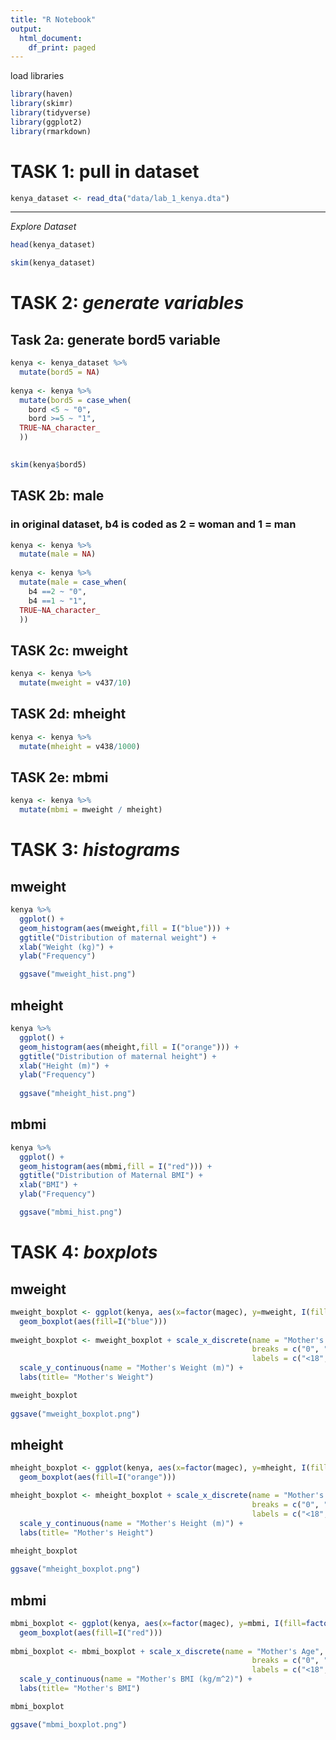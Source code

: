 ---
title: "R Notebook"
output:
  html_document:
    df_print: paged
---


load libraries
```{r}
library(haven)
library(skimr)
library(tidyverse)
library(ggplot2)
library(rmarkdown)
```



# TASK 1: pull in dataset
```{r}

kenya_dataset <- read_dta("data/lab_1_kenya.dta")
```
---

_Explore Dataset_
```{r}
head(kenya_dataset)
```

```{r}
skim(kenya_dataset)
```

# **TASK 2: _generate variables_**
## Task 2a: generate bord5 variable
```{r}
kenya <- kenya_dataset %>%
  mutate(bord5 = NA)
    
kenya <- kenya %>%
  mutate(bord5 = case_when(
    bord <5 ~ "0",
    bord >=5 ~ "1",
  TRUE~NA_character_
  ))
  
```

```{r}
skim(kenya$bord5)
```


## TASK 2b: male
### in original dataset, b4 is coded as 2 = woman and 1 = man

```{r}
kenya <- kenya %>%
  mutate(male = NA)
    
kenya <- kenya %>%
  mutate(male = case_when(
    b4 ==2 ~ "0",
    b4 ==1 ~ "1",
  TRUE~NA_character_
  ))
```

## TASK 2c: mweight
```{r}
kenya <- kenya %>%
  mutate(mweight = v437/10)
```

## TASK 2d: mheight
```{r}
kenya <- kenya %>%
  mutate(mheight = v438/1000)
```

## TASK 2e: mbmi
```{r}
kenya <- kenya %>%
  mutate(mbmi = mweight / mheight)
```


# **TASK 3: _histograms_**

## mweight
```{r}
kenya %>%
  ggplot() +
  geom_histogram(aes(mweight,fill = I("blue"))) +
  ggtitle("Distribution of maternal weight") +
  xlab("Weight (kg)") +
  ylab("Frequency")

  ggsave("mweight_hist.png")
```



## mheight
```{r}
kenya %>%
  ggplot() +
  geom_histogram(aes(mheight,fill = I("orange"))) +
  ggtitle("Distribution of maternal height") +
  xlab("Height (m)") +
  ylab("Frequency")
  
  ggsave("mheight_hist.png")
```



## mbmi

```{r}

kenya %>%
  ggplot() +
  geom_histogram(aes(mbmi,fill = I("red"))) +
  ggtitle("Distribution of Maternal BMI") +
  xlab("BMI") +
  ylab("Frequency")

  ggsave("mbmi_hist.png")

```



# **TASK 4: _boxplots_**

## mweight
```{r}

mweight_boxplot <- ggplot(kenya, aes(x=factor(magec), y=mweight, I(fill=factor(magec)))) +
  geom_boxplot(aes(fill=I("blue")))
               
mweight_boxplot <- mweight_boxplot + scale_x_discrete(name = "Mother's Age",
                                                      breaks = c("0", "1", "2"),
                                                      labels = c("<18", "18-39",">39")) +
  scale_y_continuous(name = "Mother's Weight (m)") +
  labs(title= "Mother's Weight")

mweight_boxplot
  
ggsave("mweight_boxplot.png")

```

 

## mheight


```{r}
mheight_boxplot <- ggplot(kenya, aes(x=factor(magec), y=mheight, I(fill=factor(magec)))) +
  geom_boxplot(aes(fill=I("orange")))

mheight_boxplot <- mheight_boxplot + scale_x_discrete(name = "Mother's Age",
                                                      breaks = c("0", "1", "2"),
                                                      labels = c("<18", "18-39",">39")) +
  scale_y_continuous(name = "Mother's Height (m)") +
  labs(title= "Mother's Height")

mheight_boxplot
  
ggsave("mheight_boxplot.png")
```






## mbmi
```{r}
mbmi_boxplot <- ggplot(kenya, aes(x=factor(magec), y=mbmi, I(fill=factor(magec)))) +
  geom_boxplot(aes(fill=I("red")))
               
mbmi_boxplot <- mbmi_boxplot + scale_x_discrete(name = "Mother's Age",
                                                      breaks = c("0", "1", "2"),
                                                      labels = c("<18", "18-39",">39")) +
  scale_y_continuous(name = "Mother's BMI (kg/m^2)") +
  labs(title= "Mother's BMI")

mbmi_boxplot

ggsave("mbmi_boxplot.png")
```






